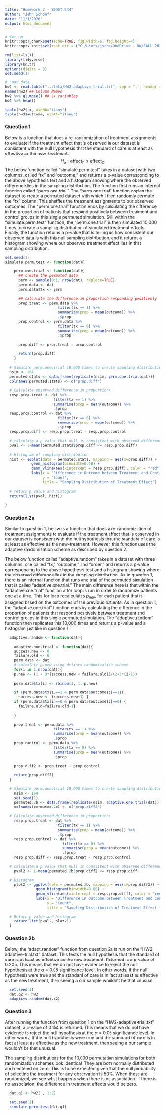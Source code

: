 ```yaml
---
title: "Homework 2 - BIOST 544"
author: "John Schoof"
date: "11/3/2020"
output: html_document
---
```


```r
# Set up 
knitr::opts_chunk$set(echo=TRUE, fig.width=6, fig.height=4)
knitr::opts_knit$set(root.dir = ("C:/Users/jscho/OneDrive - UW/FALL 2020-LAPTOP-7K6NFTGB/BIOST 544/Homework")) 

rm(list=ls())
library(tidyverse)
library(knitr)
options(digits = 3)
set.seed(1)

```


```r
# Load data
hw2 <- read.table("../Data/HW2-adaptive-trial.txt", sep = ",", header = TRUE)
names(hw2) ## Column Names
hw2 %>% glimpse() ## 14 variables
hw2 %>% head()

table(hw2$tx, useNA="ifany")
table(hw2$outcome, useNA="ifany")

```

### Question 1
Below is a function that does a re-randomization of treatment assignments to evaluate if the treatment effect that is observed in our dataset is consistent with the null hypothesis that the standard of care is at least as effective as the new-treatment.  
$$
H_o: \text{effect}_T \le \text{effect}_C
$$
The below function called "simulate.perm.test" takes in a dataset with two columns, called "tx" and "outcome," and returns a p-value corresponding to the above hypothesis test and a histogram showing where the observed difference lies in the sampling distribution. The function first runs an internal function called "perm.one.trial."  The "perm.one.trial" function copies the dataset to create a permuted dataset with which I then randomly permute the "tx" column.  This shuffles the treatment assignments to our observed outcomes.  The "perm.one.trial" function ends by calculating the difference in the proportion of patients that respond positively between treatment and control groups in this single permuted simulation.  Still within the "simulate.perm.test" function, the "perm.one.trial" is then simulated 10,000 times to create a sampling distribution of simulated treatment effects.  Finally, the function returns a p-value that is telling us how consistent our observed data is with this null sampling distribution, and it returns a histogram showing where our observed treatment effect lies in that sampling distribution.  

```r
set.seed(1)
simulate.perm.test <- function(dat){

    perm.one.trial <- function(dat){
      ## create the permuted data 
      perm <- sample(0:1, nrow(dat), replace=TRUE)
      perm.data <- dat
      perm.data$tx <- perm
      
      ## calculate the difference in proportion responding positively
      prop.treat <- perm.data %>%
                        filter(tx == 1) %>%
                        summarise(prop = mean(outcome)) %>%
                        .$prop
      prop.control <- perm.data %>%
                        filter(tx == 0) %>%
                        summarise(prop = mean(outcome)) %>%
                        .$prop
      
      prop.diff <- prop.treat - prop.control
      
      return(prop.diff)
    }
  
  # Simulate perm.one.trial 10,000 times to create sampling distribution  
  nsim <- 1e4
  permuted.stats <- data.frame(replicate(nsim, perm.one.trial(dat))) 
  colnames(permuted.stats) <- c("prop.diff")
  
  # Calculate observed difference in proportions
  resp.prop.treat <- dat %>%
                      filter(tx == 1) %>%
                      summarise(prop = mean(outcome)) %>%
                      .$prop
  resp.prop.control <- dat %>%
                        filter(tx == 0) %>%
                        summarise(prop = mean(outcome)) %>%
                        .$prop
  resp.prop.diff <- resp.prop.treat - resp.prop.control
  
  # calculate a p value that null is consistent with observed difference
  pval <- 1-mean(permuted.stats$prop.diff <= resp.prop.diff)
  
  # Histogram of sampling distribution
  hist <- ggplot(data = permuted.stats, mapping = aes(x=prop.diff)) +
            geom_histogram(binwidth=0.08) +
            geom_vline(aes(xintercept = resp.prop.diff), color = "red") +
            labs(x = "Difference in Outcome between Treatment and Control",
                 y = "Count",
                 title = "Sampling Distribution of Treatment Effect")
  
  # return p value and histogram
  return(list(pval, hist))
  
}

```


### Question 2a
Similar to question 1, below is a function that does a re-randomization of treatment assignments to evaluate if the treatment effect that is observed in our dataset is consistent with the null hypothesis that the standard of care is at least as effective as the new-treatment.  However, this function uses the adaptive randomization scheme as described by question 2.  

The below function called "adaptive.random" takes in a dataset with three columns, one called "tx," "outcome," and "order," and returns a p-value corresponding to the above hypothesis test and a histogram showing where the observed difference lies in the sampling distribution.  As in question 1, there is an internal function that runs one trial of the permuted simulation that is called "adaptive.one.trial."  The main difference here is that within the "adaptive.one.trial" function a for loop is run in order to randomize patients one at a time.  This for loop recalculates $p_{new}$ for each patient that is assigned based on the outcomes of the previous patients.  As in question 1, the "adaptive.one.trial" function ends by calculating the difference in the proportion of patients that respond positively between treatment and control groups in this single permuted simulation.  The "adaptive.random" function then replicates this 10,000 times and returns a p-value and a histogram just like in question 1.


```r

  adaptive.random <- function(dat){
    
    adaptive.one.trial <- function(dat){
    success.new <- 0
    failure.old <- 0
    perm.data <- dat
    # calculate p.new using defined randomization scheme
    for(i in 1:nrow(dat)){
    p.new <- (1 + 3*(success.new + failure.old))/(2+3*(i-1))
    
    perm.data$tx[i] <- rbinom(1, 1, p.new)
    
    if (perm.data$tx[i]==1 & perm.data$outcome[i]==1){
      success.new <- (success.new+1) } 
    if (perm.data$tx[i]==0 & perm.data$outcome[i]==0) {
      failure.old=failure.old+1}
   
    }
    
    prop.treat <- perm.data %>%
                      filter(tx == 1) %>%
                      summarise(prop = mean(outcome)) %>%
                      .$prop
    prop.control <- perm.data %>%
                      filter(tx == 0) %>%
                      summarise(prop = mean(outcome)) %>%
                      .$prop
    
    prop.diff2 <- prop.treat - prop.control
    
    return(prop.diff2)
  }

  # Simulate perm.one.trial 10,000 times to create sampling distribution  
    nsim <- 1e4
    set.seed(1)
    permuted.2b <- data.frame(replicate(nsim, adaptive.one.trial(dat)))
    colnames(permuted.2b) <- c("prop.diff2")
    
  # Calculate observed difference in proportions
    resp.prop.treat <- dat %>%
                        filter(tx == 1) %>%
                        summarise(prop = mean(outcome)) %>%
                        .$prop
    resp.prop.control <- dat %>%
                          filter(tx == 0) %>%
                          summarise(prop = mean(outcome)) %>%
                          .$prop
    resp.prop.diff <- resp.prop.treat - resp.prop.control

  # calculate a p value that null is consistent with observed difference
    pval2 <- 1-mean(permuted.2b$prop.diff2 <= resp.prop.diff)
    
  # Histogram
    plot2 <- ggplot(data = permuted.2b, mapping = aes(x=prop.diff2)) +
              geom_histogram(binwidth=0.08) +
              geom_vline(aes(xintercept = resp.prop.diff), color = "red") +
              labs(x = "Difference in Outcome between Treatment and Control",
                   y = "Count",
                   title = "Sampling Distribution of Treatment Effect for Adaptive Randomization")

  # Return p-value and histogram
    return(list(pval2, plot2))
  }

```

### Question 2b

Below, the "adapt.random" function from question 2a is run on the “HW2-adaptive-trial.txt” dataset.  This tests the null hypothesis that the standard of care is at least as effective as the new treatment.  Returned is a p-value of 0.205.  This means that we do not have evidence to reject the null hypothesis at the $\alpha$ = 0.05 significance level.  In other words, if the null hypothesis were true and the standard of care is in fact at least as effective as the new treatment, then seeing a our sample wouldn't be that unusual.  

```r
  
  set.seed(1)
  dat.q2 <- hw2
  adaptive.random(dat.q2)

```

### Question 3
After running the function from question 1 on the “HW2-adaptive-trial.txt” dataset, a p-value of 0.154 is returned.  This means that we do not have evidence to reject the null hypothesis at the $\alpha$ = 0.05 significance level.  In other words, if the null hypothesis were true and the standard of care is in fact at least as effective as the new treatment, then seeing a our sample wouldn't be that unusual.  

The sampling distributions for the 10,000 permutation simulations for both randomization schemes look identical.  They are both normally distributed and centered on zero.  This is to be expected given that the null probability of selecting the treatment for any observation is 50%.  When these are randomized, we see what happens when there is no association.  If there is no association, the difference in treatment effects would be zero.


```r

  dat.q1 <- hw2[ , 1:2]

  set.seed(1)
  simulate.perm.test(dat.q1)

```


















